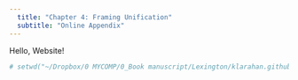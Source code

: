 ```yaml
---
  title: "Chapter 4: Framing Unification"
  subtitle: "Online Appendix"
---
```

  
  Hello, Website!
```r
# setwd("~/Dropbox/0 MYCOMP/0_Book manuscript/Lexington/klarahan.github.io")

```
  
  